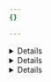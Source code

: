 ```yaml
---
{}

---
```




<Details header="Cloudflare Magic Transit">

[Cloudflare Magic Transit](/magic-transit/) is a network security and performance solution that offers DDoS protection, traffic acceleration, and more for on-premise, cloud-hosted, and hybrid networks.

* **Security**: Very secure.
* **Availability**: Enterprise-only.
* **Challenges**
  * Client's routers must:
    * Support anycast tunneling.
    * Allow configuration of at least one tunnel per Internet service provider (ISP).
    * Support maximum segment size (MSS) clamping.


</Details>


<Details header="Cloudflare Network Interconnect">

[Cloudflare Network Interconnect](/network-interconnect/) allows you to connect your network infrastructure directly with Cloudflare – rather than using the public Internet – for a more reliable and secure experience.

* **Security**: Very secure.
* **Availability**: Enterprise-only.
* **Challenges**
  * Requires some networking knowledge.
  * Only applies to some customer use cases.


</Details>


<Details header="Cloudflare Aegis">

[Cloudflare Aegis](/aegis/) provides dedicated egress IPs (from Cloudflare to your origin) for your layer 7 [WAF](/waf/) and <GlossaryTooltip term="content delivery network (CDN)">CDN</GlossaryTooltip>  services, as well as [Spectrum](/spectrum/). The egress IPs are reserved exclusively for your account so that you can increase your origin security by only allowing a small list of IP addresses through your <GlossaryTooltip term="layer 3">layer 3</GlossaryTooltip> firewall.

Refer to the [introductory blog post](https://blog.cloudflare.com/cloudflare-aegis/) for details, or to the [Multi-vendor reference architecture](/reference-architecture/architectures/multi-vendor/#internet-default) for an example use case.

* **Security**: Very secure.
* **Availability**: Enterprise-only.
* **Challenges**: Requires network-level firewall policies.


</Details>
